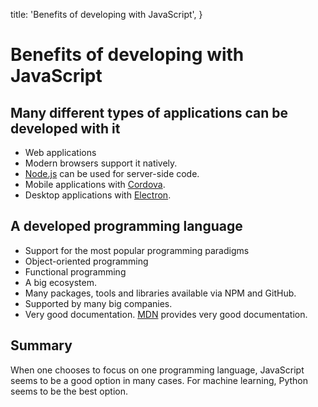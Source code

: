   title: 'Benefits of developing with JavaScript',
}

# Benefits of developing with JavaScript

## Many different types of applications can be developed with it

*   Web applications
*   Modern browsers support it natively.
*   [Node.js](https://nodejs.org/) can be used for server-side code.
*   Mobile applications with [Cordova](https://cordova.apache.org/).
*   Desktop applications with [Electron](https://www.electronjs.org/).

## A developed programming language

*   Support for the most popular programming paradigms
*   Object-oriented programming
*   Functional programming
*   A big ecosystem.
*   Many packages, tools and libraries available via NPM and GitHub.
*   Supported by many big companies.
*   Very good documentation. [MDN](https://developer.mozilla.org/) provides very good documentation.

## Summary

When one chooses to focus on one programming language, JavaScript seems to be a good option in many cases. For machine learning, Python seems to be the best option.
